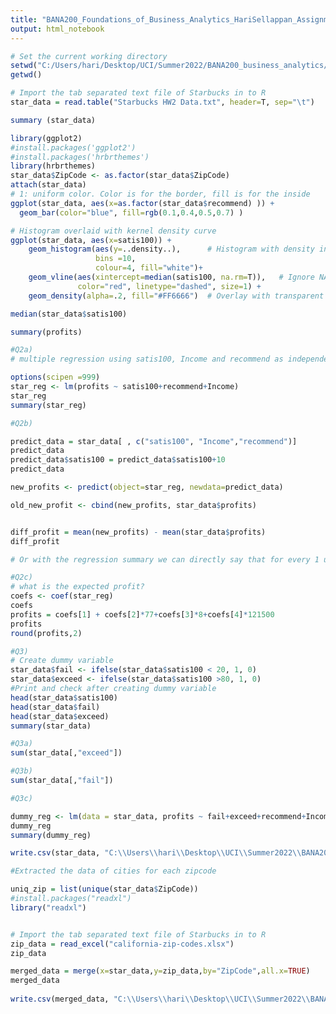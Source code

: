 ---
title: "BANA200_Foundations_of_Business_Analytics_HariSellappan_Assignment2"
output: html_notebook
---
 

```{r}
# Set the current working directory
setwd("C:/Users/hari/Desktop/UCI/Summer2022/BANA200_business_analytics/Asignment_2_Aug24_due")
getwd()
```

```{r}
# Import the tab separated text file of Starbucks in to R
star_data = read.table("Starbucks HW2 Data.txt", header=T, sep="\t")

```

```{r}
summary (star_data)
```

```{r}
library(ggplot2)
#install.packages('ggplot2')
#install.packages('hrbrthemes')
library(hrbrthemes)
star_data$ZipCode <- as.factor(star_data$ZipCode)
attach(star_data)
# 1: uniform color. Color is for the border, fill is for the inside
ggplot(star_data, aes(x=as.factor(star_data$recommend) )) +
  geom_bar(color="blue", fill=rgb(0.1,0.4,0.5,0.7) )

```


```{r}

# Histogram overlaid with kernel density curve
ggplot(star_data, aes(x=satis100)) + 
    geom_histogram(aes(y=..density..),      # Histogram with density instead of count on y-axis
                   bins =10,
                   colour=4, fill="white")+
    geom_vline(aes(xintercept=median(satis100, na.rm=T)),   # Ignore NA values for mean
               color="red", linetype="dashed", size=1) +
    geom_density(alpha=.2, fill="#FF6666")  # Overlay with transparent density plot

```
```{r}
median(star_data$satis100)
```




```{r}
summary(profits)
```

```{r}

#Q2a)
# multiple regression using satis100, Income and recommend as independent variables and Profit as a dependent variable

options(scipen =999)
star_reg <- lm(profits ~ satis100+recommend+Income)
star_reg
summary(star_reg)

```


```{r}

#Q2b)

predict_data = star_data[ , c("satis100", "Income","recommend")]    
predict_data
predict_data$satis100 = predict_data$satis100+10
predict_data

new_profits <- predict(object=star_reg, newdata=predict_data)

old_new_profit <- cbind(new_profits, star_data$profits)


diff_profit = mean(new_profits) - mean(star_data$profits)
diff_profit

# Or with the regression summary we can directly say that for every 1 unit increase in satis100 there is an increase in profit of $0.238

```

```{r}
#Q2c)
# what is the expected profit?
coefs <- coef(star_reg)
coefs
profits = coefs[1] + coefs[2]*77+coefs[3]*8+coefs[4]*121500
profits
round(profits,2)
```


```{r}
#Q3)
# Create dummy variable
star_data$fail <- ifelse(star_data$satis100 < 20, 1, 0)
star_data$exceed <- ifelse(star_data$satis100 >80, 1, 0)
#Print and check after creating dummy variable
head(star_data$satis100)
head(star_data$fail)
head(star_data$exceed)
summary(star_data)
```


```{r}
#Q3a)
sum(star_data[,"exceed"])
```


```{r}
#Q3b)
sum(star_data[,"fail"])
```


```{r}
#Q3c)

dummy_reg <- lm(data = star_data, profits ~ fail+exceed+recommend+Income)
dummy_reg
summary(dummy_reg)

```



```{r}
write.csv(star_data, "C:\\Users\\hari\\Desktop\\UCI\\Summer2022\\BANA200_business_analytics\\Asignment_2_Aug24_due\\star_new_data.csv", row.names = FALSE)
```


```{r}

#Extracted the data of cities for each zipcode

uniq_zip = list(unique(star_data$ZipCode))
#install.packages("readxl")
library("readxl")


# Import the tab separated text file of Starbucks in to R
zip_data = read_excel("california-zip-codes.xlsx")
zip_data

merged_data = merge(x=star_data,y=zip_data,by="ZipCode",all.x=TRUE)
merged_data
 
write.csv(merged_data, "C:\\Users\\hari\\Desktop\\UCI\\Summer2022\\BANA200_business_analytics\\Asignment_2_Aug24_due\\star_merged_data.csv", row.names = FALSE)

```

